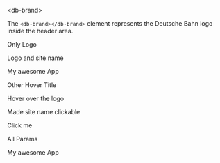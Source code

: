 
<Meta title="02-Navigation/Brand/Intro" />

<db-headline variant="1">&lt;db-brand&gt;</db-headline>

The `<db-brand></db-brand>` element represents the Deutsche Bahn logo inside the header area.

<p>Only Logo</p>

<Canvas>
  <db-brand></db-brand>
</Canvas>

<p>Logo and site name</p>

<Canvas>
  <db-brand>My awesome App</db-brand>
</Canvas>

<p>Other Hover Title</p>

<Canvas>
  <db-brand title="The first-ever hovercraft race took place in 1960.">
    Hover over the logo
  </db-brand>
</Canvas>

<p>Made site name clickable</p>

<Canvas>
  <db-brand site-name-link>Click me</db-brand>
</Canvas>

<p>All Params</p>

<Canvas>
  <db-brand
    alt="Custom Hover"
    rel="home"
    title="I'm J. Edgar Hoover"
    site-name-link
  >
    My awesome App
  </db-brand>
</Canvas>

<Readme />
